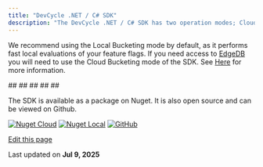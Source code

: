 ```yaml
---
title: "DevCycle .NET / C# SDK"
description: "The DevCycle .NET / C# SDK has two operation modes; Cloud Bucketing - which interfaces with the , and Local Bucketing - which performs bucketing locally."
---
```


We recommend using the Local Bucketing mode by default, as it performs fast local evaluations of your feature flags. If you need access to [EdgeDB](/platform/feature-flags/targeting/edgedb) you will need to use the Cloud Bucketing mode of the SDK. See [Here](/sdk/features#local-and-cloud-bucketing) for more information.

<CardGroup>
  <Card title="InstallationInstalling the SDK" href="/sdk/server-side-sdks/dotnet/dotnet-install">
    ##
  </Card>
</CardGroup>

<CardGroup>
  <Card title="Getting StartedInitializing the SDK" href="/sdk/server-side-sdks/dotnet/dotnet-gettingstarted">
    ##
  </Card>
</CardGroup>

<CardGroup>
  <Card title="UsageUsing the SDK" href="/sdk/server-side-sdks/dotnet/dotnet-usage">
    ##
  </Card>
</CardGroup>

<CardGroup>
  <Card title="OpenFeatureHow to implement the OpenFeature Provider" href="/sdk/server-side-sdks/dotnet/dotnet-openfeature">
    ##
  </Card>
</CardGroup>

<CardGroup>
  <Card title="Example AppTry it out for yourself" href="/sdk/server-side-sdks/dotnet/dotnet-example">
    ##
  </Card>
</CardGroup>

The SDK is available as a package on Nuget. It is also open source and can be viewed on Github.

[![Nuget Cloud](https://badgen.net/nuget/v/DevCycle.SDK.Server.Cloud)](https://www.nuget.org/packages/DevCycle.SDK.Server.Cloud/) [![Nuget Local](https://badgen.net/nuget/v/DevCycle.SDK.Server.Cloud)](https://www.nuget.org/packages/DevCycle.SDK.Server.Local/) [![GitHub](/images/sdk/server-side-sdks/dotnet/github/stars/devcyclehq/dotnet-server-sdk.svg)](https://github.com/DevCycleHQ/dotnet-server-sdk)

[Edit this page](https://github.com/devcyclehq/devcycle-docs/edit/main/docs/sdk/server-side-sdks/dotnet/dotnet.md)

Last updated on **Jul 9, 2025**
